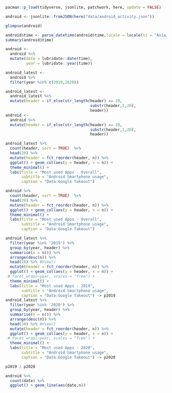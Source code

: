 ```r
pacman::p_load(tidyverse, jsonlite, patchwork, here, update = FALSE)
```

```r
android <- jsonlite::fromJSON(here("data/android_activity.json"))
```

```r
glimpse(android)
```

```r
android$time <- parse_datetime(android$time,locale = locale(tz = "Asia/Calcutta"))
summary(android$time)

```

```r
android <-
  android %>% 
  mutate(date = lubridate::date(time),
         year = lubridate::year(time))
```

```r
android_latest <- 
  android %>% 
  filter(year %in% c(2019,2020))
```

```r
android_latest <-
  android_latest %>% 
  mutate(header = if_else(str_length(header) >= 20,
                                     substr(header,1,20),
                                     header))
android <-
  android %>% 
  mutate(header = if_else(str_length(header) >= 20,
                                     substr(header,1,20),
                                     header))

```


```r
android_latest %>% 
  count(header, sort = TRUE)  %>% 
  head(20) %>% 
  mutate(header = fct_reorder(header, n)) %>% 
  ggplot() + geom_col(aes(y = header, x = n)) +
  theme_minimal() +
  labs(title = "Most used Apps - Overall",
       subtitle = "Android Smartphone usage",
       caption = "Data:Google Takeout")
```


```r
android %>% 
  count(header, sort = TRUE)  %>% 
  head(20) %>% 
  mutate(header = fct_reorder(header, n)) %>% 
  ggplot() + geom_col(aes(y = header, x = n)) +
  theme_minimal() +
  labs(title = "Most used Apps - Overall",
       subtitle = "Android Smartphone usage",
       caption = "Data:Google Takeout")

```

```r
android_latest %>% 
  filter(year %in% '2019') %>% 
  group_by(year, header) %>% 
  summarise(n = n()) %>% 
  arrange(desc(n)) %>% 
  head(10) %>% #View()
  mutate(header = fct_reorder(header, n)) %>% 
  ggplot() + geom_col(aes(y = header, x = n)) +
 # facet_wrap(~year, scales = "free") +
  theme_minimal() +
  labs(title = "Most used Apps - 2019",
       subtitle = "Android Smartphone usage",
       caption = "Data:Google Takeout") -> p2019
android_latest %>% 
  filter(year %in% '2020') %>% 
  group_by(year, header) %>% 
  summarise(n = n()) %>% 
  arrange(desc(n)) %>% 
  head(10) %>% #View()
  mutate(header = fct_reorder(header, n)) %>% 
  ggplot() + geom_col(aes(y = header, x = n)) +
 # facet_wrap(~year, scales = "free") +
  theme_minimal() +
  labs(title = "Most used Apps - 2020",
       subtitle = "Android Smartphone usage",
       caption = "Data:Google Takeout") -> p2020

p2019 / p2020
```

```r
android %>%
  count(date) %>% 
  ggplot() + geom_line(aes(date,n))
```

